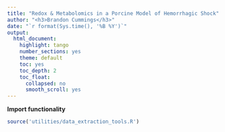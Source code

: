 ```yaml
---
title: "Redox & Metabolomics in a Porcine Model of Hemorrhagic Shock"
author: "<h3>Brandon Cummings</h3>"
date: "`r format(Sys.time(), '%B %Y')`"
output:
  html_document:
    highlight: tango
    number_sections: yes
    theme: default
    toc: yes
    toc_depth: 2
    toc_float:
      collapsed: no
      smooth_scroll: yes
---
```


**Import functionality**
```r
source('utilities/data_extraction_tools.R')
```